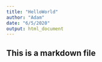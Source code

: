 ```yaml
---
title: "HelloWorld"
author: "Adam"
date: "6/5/2020"
output: html_document
---
```


## This is a markdown file


